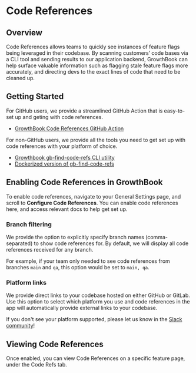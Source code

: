 # Code References

## Overview

Code References allows teams to quickly see instances of feature flags being leveraged in their codebase. By scanning customers’ code bases via a CLI tool and sending results to our application backend, GrowthBook can help surface valuable information such as flagging stale feature flags more accurately, and directing devs to the exact lines of code that need to be cleaned up.

## Getting Started

For GitHub users, we provide a streamlined GitHub Action that is easy-to-set up and geting with code references.

- [GrowthBook Code References GitHub Action](https://github.com/marketplace/actions/growthbook-code-references)

For non-GitHub users, we provide all the tools you need to get set up with code references with your platform of choice.

- [Growthbook gb-find-code-refs CLI utility](https://github.com/growthbook/gb-find-code-refs)
- [Dockerized version of gb-find-code-refs](https://hub.docker.com/r/growthbook/gb-find-code-refs)

## Enabling Code References in GrowthBook

To enable code references, navigate to your General Settings page, and scroll to **Configure Code References**. You can enable code references here, and access relevant docs to help get set up.

### Branch filtering

We provide the option to explicitly specify branch names (comma-separated) to show code references for. By default, we will display all code references received for any branch.

For example, if your team only needed to see code references from branches `main` and `qa`, this option would be set to `main, qa`.

### Platform links

We provide direct links to your codebase hosted on either GitHub or GitLab. Use this option to select which platform you use and code references in the app will automatically provide external links to your codebase.

If you don't see your platform supported, please let us know in the [Slack community](https://slack.growthbook.io?ref=coderefs)!

## Viewing Code References

Once enabled, you can view Code References on a specific feature page, under the Code Refs tab.
